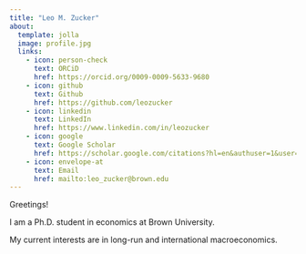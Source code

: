```yaml
---
title: "Leo M. Zucker"
about:
  template: jolla
  image: profile.jpg
  links:
    - icon: person-check
      text: ORCiD
      href: https://orcid.org/0009-0009-5633-9680
    - icon: github
      text: Github
      href: https://github.com/leozucker
    - icon: linkedin
      text: LinkedIn
      href: https://www.linkedin.com/in/leozucker
    - icon: google
      text: Google Scholar
      href: https://scholar.google.com/citations?hl=en&authuser=1&user=2I0lNHwAAAAJ
    - icon: envelope-at
      text: Email
      href: mailto:leo_zucker@brown.edu
---
```


Greetings!

I am a Ph.D. student in economics at Brown University.

My current interests are in long-run and international macroeconomics.